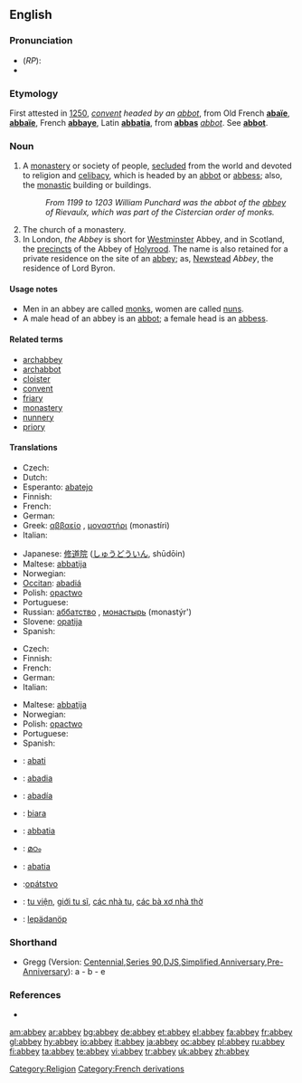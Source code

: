 {{see|Abbey}}
{{wikisource1911Enc|Abbey}}
==English==

===Pronunciation===
*(''RP''): {{IPA|/ˈæb.i/}}
*{{rhymes|æbi}}

===Etymology===
First attested in [[w:1250|1250]], ''[[convent]] headed by an [[abbot]]'', from Old French '''[[abaïe]]''', '''[[abbaïe]]''', French '''[[abbaye]]''', Latin '''[[abbatia]]''', from '''[[abbas]]''' ''[[abbot]]''. See '''[[abbot]]'''.

===Noun===
{{en-noun}}

# A [[monastery]] or society of people, [[secluded]] from the world and devoted to religion and [[celibacy]], which is headed by an [[abbot]] or [[abbess]]; also, the [[monastic]] building or buildings.
#: ''From 1199 to 1203 William Punchard was the abbot of the [[abbey]] of Rievaulx, which was part of the Cistercian order of monks.''
# The church of a monastery.
# In London, ''the Abbey'' is short for [[Westminster]] Abbey, and in Scotland, the [[precincts]] of the Abbey of [[Holyrood]]. The name is also retained for a private residence on the site of an [[abbey]]; as, [[Newstead]] ''Abbey'', the residence of Lord Byron.

====Usage notes====
*Men in an abbey are called [[monk]]s, women are called [[nun]]s.
*A male head of an abbey is an [[abbot]]; a female head is an [[abbess]].

====Related terms====
*[[archabbey]]
*[[archabbot]]
*[[cloister]]
*[[convent]]
*[[friary]]
*[[monastery]]
*[[nunnery]]
*[[priory]]

====Translations====
{{trans-top|monastery headed by an abbot}}
* Czech: {{t-|cs|opatství|n}}
* Dutch: {{t+|nl|abdij|f}}
* Esperanto: [[abatejo]]
* Finnish: {{t-|fi|luostari}}
* French: {{t+|fr|abbaye|f}}
* German: {{t+|de|Abtei|f}}
* Greek: [[αββαείο]] {{n}}, [[μοναστήρι]] (monastíri) {{n}}
* Italian: {{t+|it|abbazia|f}}
{{trans-mid}}
* Japanese: [[修道院]] ([[しゅうどういん]], shūdōin)
* Maltese: [[abbatija]]
* Norwegian: {{t|no|abbedi|n}}
* [[Occitan]]: [[abadiá]] {{f}}
* Polish: [[opactwo]] {{n}}
* Portuguese: {{t-|pt|abadia|f}}
* Russian: [[аббатство]] {{n}}, [[монастырь]] (monastýr') {{m}}
* Slovene: [[opatija]] {{f}}
* Spanish: {{t+|es|abadía|f}}
{{trans-bottom}}

{{trans-top|church of a monastery}}
* Czech: {{t-|cs|opatství|n}}
* Finnish: {{t|fi|luostarikirkko}}
* French: {{t+|fr|abbaye|f}}
* German: {{t+|de|Kloster|n}}
* Italian: {{t+|it|abbazia|f}}
{{trans-mid}}
* Maltese: [[abbatija]]
* Norwegian: {{t|no|abbedi|n}}
* Polish: [[opactwo]] {{n}}
* Portuguese: {{t-|pt|abadia|f}}
* Spanish: {{t+|es|abadía|f}}
{{trans-bottom}}

{{checktrans-top}}
*{{ttbc|Breton}}: [[abati]] {{f}}
*{{ttbc|Catalan}}: [[abadia]] {{f}}
*{{ttbc|Galician}}: [[abadía]] {{f}}
*{{ttbc|Indonesian}}: [[biara]]
*{{ttbc|Interlingua}}: [[abbatia]]
{{trans-mid}}
*{{ttbc|Malayalam}}: [[മഠം]]
*{{ttbc|Novial}}: [[abatia]]
*{{ttbc|Slovak}}:[[opátstvo]] {{n}}
*{{ttbc|Vietnamese}}: [[tu viện]], [[giới tu sĩ]], [[các nhà tu]], [[các bà xơ nhà thờ]]
*{{ttbc|Volapük}}: [[lepädanöp]]
{{trans-bottom}}

===Shorthand===
* Gregg (Version: [http://en.wikipedia.org/wiki/Gregg_Shorthand#Centennial_Gregg_Shorthand Centennial],[http://en.wikipedia.org/wiki/Gregg_Shorthand#Series_90_Gregg_Shorthand  Series 90],[http://en.wikipedia.org/wiki/Gregg_Shorthand#Diamond_Jubilee_Gregg_Shorthand  DJS],[http://en.wikipedia.org/wiki/Gregg_Shorthand#Simplified_Gregg_Shorthand Simplified],[http://en.wikipedia.org/wiki/Gregg_Shorthand#Anniversary_Gregg_Shorthand Anniversary],[http://en.wikipedia.org/wiki/Gregg_Shorthand#Pre-Anniversary_Gregg_Shorthand Pre-Anniversary]): a - b - e

===References===
*{{R:Webster 1913}}

[[Category:Religion]]
[[Category:French derivations]]

[[am:abbey]]
[[ar:abbey]]
[[bg:abbey]]
[[de:abbey]]
[[et:abbey]]
[[el:abbey]]
[[fa:abbey]]
[[fr:abbey]]
[[gl:abbey]]
[[hy:abbey]]
[[io:abbey]]
[[it:abbey]]
[[ja:abbey]]
[[oc:abbey]]
[[pl:abbey]]
[[ru:abbey]]
[[fi:abbey]]
[[ta:abbey]]
[[te:abbey]]
[[vi:abbey]]
[[tr:abbey]]
[[uk:abbey]]
[[zh:abbey]]
